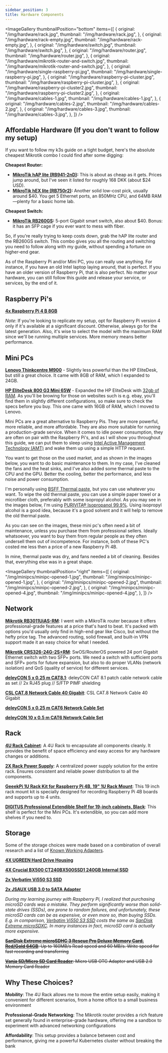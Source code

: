 ```yaml
---
sidebar_position: 3
title: Hardware Components
---
```



<Alert
  title="Before you start"
  description="This setup isn't set in stone, it's just my personal choice based on what I've experienced and needed. This is also the hardware that I actually use to host my services. If you want to go with a different setup, that's fine, but you'll have to adapt the guide to your needs."
  variant="warning"
/>


<ImageGallery
  thumbnailPosition="bottom"
  items={[
    {
      original: "/img/hardware/rack.jpg",
      thumbnail: "/img/hardware/rack.jpg",
    },
    {
      original: "/img/hardware/rack-empty.jpg",
      thumbnail: "/img/hardware/rack-empty.jpg",
    },
    {
      original: "/img/hardware/switch.jpg",
      thumbnail: "/img/hardware/switch.jpg",
    },
    {
      original: "/img/hardware/router.jpg",
      thumbnail: "/img/hardware/router.jpg",
    },
    {
      original: "/img/hardware/mikrotik-router-and-switch.jpg",
      thumbnail: "/img/hardware/mikrotik-router-and-switch.jpg",
    },
    {
      original: "/img/hardware/single-raspberry-pi.jpg",
      thumbnail: "/img/hardware/single-raspberry-pi.jpg",
    },
    {
      original: "/img/hardware/raspberry-pi-cluster.jpg",
      thumbnail: "/img/hardware/raspberry-pi-cluster.jpg",
    },
    {
      original: "/img/hardware/raspberry-pi-cluster2.jpg",
      thumbnail: "/img/hardware/raspberry-pi-cluster2.jpg",
    },
    {
      original: "/img/hardware/cables-1.jpg",
      thumbnail: "/img/hardware/cables-1.jpg",
    },
    {
      original: "/img/hardware/cables-2.jpg",
      thumbnail: "/img/hardware/cables-2.jpg",
    },
    {
      original: "/img/hardware/cables-3.jpg",
      thumbnail: "/img/hardware/cables-3.jpg",
    },
  ]}
/>

## Affordable Hardware (If you don't want to follow my setup)

If you want to follow my k3s guide on a tight budget, here's the absolute cheapest Mikrotik combo I could find after some digging:

**Cheapest Router:**

- **[MikroTik hAP lite (RB941-2nD)](https://mikrotik.com/product/RB941-2nD-TC):** This is about as cheap as it gets. Prices jump around, but I've seen it listed for roughly 168 DKK (about $24 USD).
- **[MikroTik hEX lite (RB750r2)](https://mikrotik.com/product/RB750r2):** Another solid low-cost pick, usually around $40. You get 5 Ethernet ports, an 850MHz CPU, and 64MB RAM—plenty for a basic home lab.

**Cheapest Switch:**

- **[MikroTik RB260GS](https://mikrotik.com/product/RB260GS):** 5-port Gigabit smart switch, also about $40. Bonus: it has an SFP cage if you ever want to mess with fiber.

So, if you're really trying to keep costs down, grab the hAP lite router and the RB260GS switch. This combo gives you all the routing and switching you need to follow along with my guide, without spending a fortune on higher-end gear.

As of the Raspberry Pi and/or Mini PC, you can really use anything. For instance, if you have an old Intel laptop laying around, that is perfect. If you have an older version of Raspberry Pi, that is also perfect. No matter your hardware, you can still follow this guide and release your service, or services, by the end of it.

## Raspberry Pi's

**[4x Raspberry Pi 4 B 8GB](https://www.raspberrypi.com/products/raspberry-pi-4-model-b/)**

_Note_: If you're looking to replicate my setup, opt for Raspberry Pi version 4 only if it's available at a significant discount. Otherwise, always go for the latest generation. Also, it's wise to select the model with the maximum RAM since we'll be running multiple services. More memory means better performance.

## Mini PCs

**[Lenovo Thinkcentre M900](https://www.ebay.com/sch/i.html?_nkw=Lenovo+thinkcentre+m900&_sacat=0&_from=R40&_trksid=m570.l1313)** - Slightly less powerful than the HP EliteDesk, but still a great choice. It came with 8GB of RAM, which I expanded to 24GB.

**[HP EliteDesk 800 G3 Mini 65W](https://www.ebay.com/sch/i.html?_nkw=HP+EliteDesk+800+G3+Mini+65W&_sacat=0&_from=R40&_trksid=p2334524.m570.l1313&_odkw=Lenovo+thinkcentre+m900&_osacat=0)** - Expanded the HP EliteDesk with [32gb of RAM](https://www.amazon.de/dp/B07N1YBSPZ?ref=ppx_yo2ov_dt_b_fed_asin_title&th=1). As you'll be browing for those on websites such is e.g. ebay, you'll find them in slightly different configurations, so make sure to check the specs before you buy. This one came with 16GB of RAM, which I moved to Lenovo.

Mini PCs are a great alternative to Raspberry Pis. They are more powerful, more reliable, and more affordable. They are also more suitable for running a production-grade service. When it comes to idle power consumption, they are often on pair with the Raspberry Pi's, and as I will show you throughout this guide, we can put them to sleep using [Intel Active Management Technology (AMT)](https://en.wikipedia.org/wiki/Intel_Active_Management_Technology) and wake them up using a simple HTTP request.

You want to get those on the used market, and as shown in the images below, you want to do basic maintenance to them. In my case, I've cleaned the fans and the heat sinks, and I've also added some thermal paste to the CPU and the GPU. Better the cooling, better the performance, and less noise and power consumption.

I'm personally using [BSFF Thermal paste](https://www.amazon.de/dp/B09NLXSP4S?ref=ppx_yo2ov_dt_b_fed_asin_title&th=1), but you can use whatever you want. To wipe the old thermal paste, you can use a simple paper towel or a microfiber cloth, preferably with some isopropyl alcohol. As you may see in the images below, I'm using [PURIVITA® Isopropanol 99.9%](https://www.amazon.de/-/en/dp/B0C4FKV9HY?ref_=ppx_hzsearch_conn_dt_b_fed_asin_title_1&th=1). Using isopropyl alcohol is a good idea, because it's a good solvent and it will help to remove the old thermal paste.

As you can see on the images, these mini pc's often need a bit of maintenance, unless you purchase them from professional sellers. Ideally whatsoever, you want to buy them from regular people as they often undersell them out of incompetence. For instance, both of these PC's costed me less then a price of a new Raspberry Pi 4B.

In mine, thermal paste was dry, and fans needed a bit of cleaning. Besides that, everything else was in a great shape.


<ImageGallery
  thumbnailPosition="right"
  items={[
    {
      original: "/img/minipcs/minipc-opened-1.jpg",
      thumbnail: "/img/minipcs/minipc-opened-1.jpg",
    },
    {
      original: "/img/minipcs/minipc-opened-2.jpg",
      thumbnail: "/img/minipcs/minipc-opened-2.jpg",
    },
    {
      original: "/img/minipcs/minipc-opened-4.jpg",
      thumbnail: "/img/minipcs/minipc-opened-4.jpg",
    },
  ]}
/>

## Network

**[Mikrotik RB3011UiAS-RM](https://mikrotik.com/product/RB3011UiAS-RM)**: I went with a MikroTik router because it offers professional-grade features at a price that's hard to beat. It's packed with options you'd usually only find in high-end gear like Cisco, but without the hefty price tag. The advanced routing, solid firewall, and built-in VPN support made it an easy choice for what I needed.

**[Mikrotik CRS326-24G-2S+RM](https://mikrotik.com/product/CRS326-24G-2SplusRM)**: SwOS/RouterOS powered 24 port Gigabit Ethernet switch with two SFP+ ports. We need a switch with sufficient ports and SFP+ ports for future expansion, but also to do proper VLANs (network isolation) and QoS (quality of service) for different services.

**[deleyCON 5 x 0.25 m CAT8.1](https://www.amazon.de/-/en/gp/product/B08WPJVGHR/ref=ppx_yo_dt_b_search_asin_title?ie=UTF8&th=1)**: deleyCON CAT 8.1 patch cable network cable as set // 2x RJ45 plug // S/FTP PIMF shielding

**[CSL CAT.8 Network Cable 40 Gigabit](https://www.amazon.de/-/en/gp/product/B08FCLHTH5/ref=ppx_yo_dt_b_search_asin_title?ie=UTF8&th=1)**: CSL CAT.8 Network Cable 40 Gigabit

**[deleyCON 5 x 0.25 m CAT6 Network Cable Set](https://www.amazon.de/dp/B079FYFZ96?ref=ppx_yo2ov_dt_b_fed_asin_title&th=1)**

**[deleyCON 10 x 0.5 m CAT6 Network Cable Set](https://www.amazon.de/dp/B0DGKSTM37?ref=ppx_yo2ov_dt_b_fed_asin_title&th=1)**

## Rack

**[4U Rack Cabinet](https://www.compumail.dk/en/p/lanberg-rack-gra-993865294)**: A 4U Rack to encapsulate all components cleanly. It provides the benefit of space efficiency and easy access for any hardware changes or additions.

**[2X Rack Power Supply](https://www.compumail.dk/en/p/lanberg-pdu-09f-0300-bk-stromstodsbeskytter-9-stik-16a-sort-3m-996106700)**: A centralized power supply solution for the entire rack. Ensures consistent and reliable power distribution to all the components.

**[GeeekPi 1U Rack Kit for Raspberry Pi 4B, 19" 1U Rack Mount](https://www.amazon.de/-/en/gp/product/B0972928CN/ref=ppx_yo_dt_b_search_asin_title?ie=UTF8&psc=1)**: This 19 inch rack mount kit is specially designed for recording Raspberry Pi 4B boards and supports up to 4 units.

**[DIGITUS Professional Extendible Shelf for 19-inch cabinets, Black](https://www.amazon.de/dp/B002KTE870?ref=ppx_yo2ov_dt_b_fed_asin_title&th=1)**: This shelf is perfect for the Mini PCs. It's extendible, so you can add more shelves if you need to.

## Storage

Some of the storage choices were made based on a combination of overall research and a list of [Known Working Adapters](https://jamesachambers.com/best-ssd-storage-adapters-for-raspberry-pi-4-400/).

**[4X UGREEN Hard Drive Housing](https://www.amazon.de/dp/B07D2BHVBD?ref=ppx_yo2ov_dt_b_fed_asin_title)**

**[4X Crucial BX500 CT240BX500SSD1 240GB Internal SSD](https://www.amazon.de/dp/B07G3YNLJB?ref=ppx_yo2ov_dt_b_fed_asin_title&th=1)**

**[2x Verbatim Vi550 S3 SSD](https://www.amazon.de/dp/B07LGKQLT5?ref=ppx_yo2ov_dt_b_fed_asin_title&th=1)**

**[2x JSAUX USB 3.0 to SATA Adapter](https://www.amazon.de/dp/B086W944YT?ref=ppx_yo2ov_dt_b_fed_asin_title)**

_During my learning journey with Raspberry Pi, I realized that purchasing microSD cards was a mistake. They perform significantly worse than solid-state drives (SSDs), are prone to random failures, and unfortunately, these microSD cards can be as expensive, or even more so, than buying SSDs. E.g. in comparison, [Verbatim Vi550 S3 SSD](https://www.amazon.de/dp/B07LGKQLT5?ref=ppx_yo2ov_dt_b_fed_asin_title) costs the same as [SanDisk Extreme microSDXC](https://www.amazon.de/dp/B09X7BK27V?ref=ppx_yo2ov_dt_b_fed_asin_title&th=1). In many instances in fact, microSD card is actually more expensive._

~~**[SanDisk Extreme microSDHC 3 Rescue Pro Deluxe Memory Card, Red/Gold 64GB](https://www.amazon.de/-/en/gp/product/B07FCMBLV6/ref=ppx_yo_dt_b_search_asin_title?ie=UTF8&psc=1)**: Up to 160MB/s Read speed and 60 MB/s. Write speed for fast recording and transferring~~

~~**[Vanja SD/Micro SD Card Reader](https://www.amazon.de/-/en/gp/product/B00W02VHM6/ref=ppx_yo_dt_b_search_asin_title?ie=UTF8&psc=1)**: Micro USB OTG Adapter and USB 2.0 Memory Card Reader~~

## Why These Choices?

**Mobility**: The 4U Rack allows me to move the entire setup easily, making it convenient for different scenarios, from a home office to a small business environment

**Professional-Grade Networking**: The Mikrotik router provides a rich feature set generally found in enterprise-grade hardware, offering me a sandbox to experiment with advanced networking configurations

**Affordability**: This setup provides a balance between cost and performance, giving me a powerful Kubernetes cluster without breaking the bank
